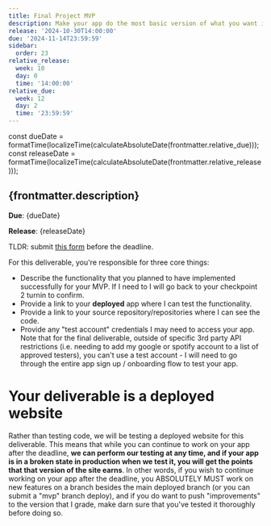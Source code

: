 ```yaml
---
title: Final Project MVP
description: Make your app do the most basic version of what you want it to do
release: '2024-10-30T14:00:00'
due: '2024-11-14T23:59:59'
sidebar:
  order: 23
relative_release:
  week: 10
  day: 0
  time: '14:00:00'
relative_due:
  week: 12
  day: 2
  time: '23:59:59'
---
```



const dueDate = formatTime(localizeTime(calculateAbsoluteDate(frontmatter.relative_due)));
const releaseDate = formatTime(localizeTime(calculateAbsoluteDate(frontmatter.relative_release)));

## {frontmatter.description}

**Due**: {dueDate}

**Release**: {releaseDate}

TLDR: submit [this form](https://forms.gle/zHZahbiG5Tk8Begg7) before the deadline.

For this deliverable, you're responsible for three core things:

* Describe the functionality that you planned to have implemented successfully for your MVP. If I need to I will go back to your checkpoint 2 turnin to confirm.
* Provide a link to your **deployed** app where I can test the functionality.
* Provide a link to your source repository/repositories where I can see the code.
* Provide any "test account" credentials I may need to access your app. Note that for the final deliverable, outside of specific 3rd party API restrictions (i.e. needing to add my google or spotify account to a list of approved testers), you can't use a test account - I will need to go through the entire app sign up / onboarding flow to test your app.

# Your deliverable is a deployed website

Rather than testing code, we will be testing a deployed website for this deliverable. This means that while you can continue to work on your app after the deadline, **we can perform our testing at any time, and if your app is in a broken state in production when we test it, you will get the points that that version of the site earns**. In other words, if you wish to continue working on your app after the deadline, you ABSOLUTELY MUST work on new features on a branch besides the main deployed branch (or you can submit a "mvp" branch deploy), and if you do want to push "improvements" to the version that I grade, make darn sure that you've tested it thoroughly before doing so.

<DueDate relativeDate={frontmatter.relative_due} />
<DueDate relativeDate={frontmatter.relative_release} label="Release" />


